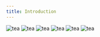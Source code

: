 ```yaml
---
title: Introduction
---
```


![tea](/images/selfie.png)
![tea](/images/tea/matcha.jpg)
![tea](/images/tea/hojicha.jpg)
![tea](/images/tea/sencha.jpg)
![tea](/images/tea/matcha.jpg)
![tea](/images/tea/hojicha.jpg)